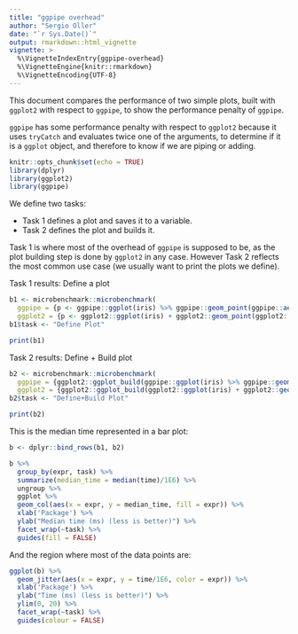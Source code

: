 ```yaml
---
title: "ggpipe overhead"
author: "Sergio Oller"
date: "`r Sys.Date()`"
output: rmarkdown::html_vignette
vignette: >
  %\VignetteIndexEntry{ggpipe-overhead}
  %\VignetteEngine{knitr::rmarkdown}
  %\VignetteEncoding{UTF-8}
---
```


This document compares the performance of two simple plots, built with `ggplot2`
with respect to `ggpipe`, to show the performance penalty of `ggpipe`.

`ggpipe` has some performance penalty with respect to `ggplot2` because it uses
`tryCatch` and evaluates twice one of the arguments, to determine if it is a
`ggplot` object, and therefore to know if we are piping or adding.

```r
knitr::opts_chunk$set(echo = TRUE)
library(dplyr)
library(ggplot2)
library(ggpipe)
```


We define two tasks:

- Task 1 defines a plot and saves it to a variable.
- Task 2 defines the plot and builds it.

Task 1 is where most of the overhead of `ggpipe` is supposed to be, as the plot
building step is done by `ggplot2` in any case. However Task 2 reflects the
most common use case (we usually want to print the plots we define).


Task 1 results: Define a plot

```r
b1 <- microbenchmark::microbenchmark(
  ggpipe = {p <- ggpipe::ggplot(iris) %>% ggpipe::geom_point(ggpipe::aes(x = Sepal.Length, y = Sepal.Width)) %>% ggpipe::scale_x_continuous("test")},
  ggplot2 = {p <- ggplot2::ggplot(iris) + ggplot2::geom_point(ggplot2::aes(x = Sepal.Length, y = Sepal.Width)) + ggplot2::scale_x_continuous("test")})
b1$task <- "Define Plot"

print(b1)
```

Task 2 results: Define + Build plot

```r
b2 <- microbenchmark::microbenchmark(
  ggpipe = {ggplot2::ggplot_build(ggpipe::ggplot(iris) %>% ggpipe::geom_point(ggpipe::aes(x = Sepal.Length, y = Sepal.Width)) %>% ggpipe::scale_x_continuous("test"))},
  ggplot2 = {ggplot2::ggplot_build(ggplot2::ggplot(iris) + ggplot2::geom_point(ggplot2::aes(x = Sepal.Length, y = Sepal.Width)) + ggplot2::scale_x_continuous("test"))})
b2$task <- "Define+Build Plot"

print(b2)
```


This is the median time represented in a bar plot:

```r

b <- dplyr::bind_rows(b1, b2)

b %>%
  group_by(expr, task) %>%
  summarize(median_time = median(time)/1E6) %>%
  ungroup %>%
  ggplot %>%
  geom_col(aes(x = expr, y = median_time, fill = expr)) %>%
  xlab('Package') %>%
  ylab("Median time (ms) (less is better)") %>%
  facet_wrap(~task) %>%
  guides(fill = FALSE)

```

And the region where most of the data points are:

```r
ggplot(b) %>%
  geom_jitter(aes(x = expr, y = time/1E6, color = expr)) %>%
  xlab('Package') %>%
  ylab("Time (ms) (less is better)") %>%
  ylim(0, 20) %>%
  facet_wrap(~task) %>%
  guides(colour = FALSE)
```
